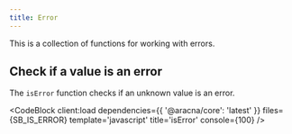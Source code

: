 ```yaml
---
title: Error
---
```



This is a collection of functions for working with errors.

## Check if a value is an error

The `isError` function checks if an unknown value is an error.

<CodeBlock client:load dependencies={{ '@aracna/core': 'latest' }} files={SB_IS_ERROR} template='javascript' title='isError' console={100} />

